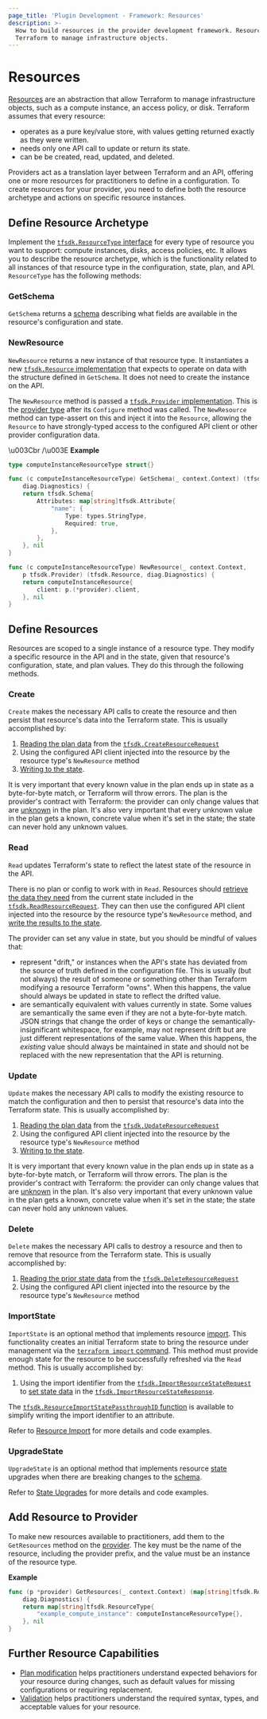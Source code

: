 ```yaml
---
page_title: 'Plugin Development - Framework: Resources'
description: >-
  How to build resources in the provider development framework. Resources allow
  Terraform to manage infrastructure objects.
---
```


# Resources

[Resources](/terraform/language/resources) are an abstraction that allow Terraform to manage infrastructure objects, such as a compute instance, an access policy, or disk. Terraform assumes that every resource:

-   operates as a pure key/value store, with values getting returned exactly as they were written.
-   needs only one API call to update or return its state.
-   can be be created, read, updated, and deleted.

Providers act as a translation layer between Terraform and an API, offering one or more resources for practitioners to define in a configuration. To create resources for your provider, you need to define both the resource archetype and actions on specific resource instances.

## Define Resource Archetype

Implement the [`tfsdk.ResourceType`
interface](https://pkg.go.dev/github.com/hashicorp/terraform-plugin-framework/tfsdk#ResourceType) for every type of
resource you want to support: compute instances, disks, access policies, etc. It
allows you to describe the resource archetype, which is the functionality related to all instances of that resource type in the configuration, state, plan, and API. `ResourceType` has the following methods:

### GetSchema

`GetSchema` returns a [schema](/terraform/plugin/framework/schemas) describing what fields are available in the resource's configuration and state.

### NewResource

`NewResource` returns a new instance of that resource type. It instantiates a new [`tfsdk.Resource` implementation](https://pkg.go.dev/github.com/hashicorp/terraform-plugin-framework/tfsdk#Resource)
that expects to operate on data with the structure defined in `GetSchema`. It does not need to create the instance on the API.

The `NewResource` method is passed a [`tfsdk.Provider` implementation](https://pkg.go.dev/github.com/hashicorp/terraform-plugin-framework/tfsdk#Provider).
This is the [provider type](/terraform/plugin/framework/providers) after its
`Configure` method was called. The `NewResource` method can type-assert on this
and inject it into the `Resource`, allowing the `Resource` to have
strongly-typed access to the configured API client or other provider
configuration data.

\u003Cbr /\u003E
**Example**

```go
type computeInstanceResourceType struct{}

func (c computeInstanceResourceType) GetSchema(_ context.Context) (tfsdk.Schema,
	diag.Diagnostics) {
	return tfsdk.Schema{
		Attributes: map[string]tfsdk.Attribute{
			"name": {
				Type: types.StringType,
				Required: true,
			},
		},
	}, nil
}

func (c computeInstanceResourceType) NewResource(_ context.Context,
	p tfsdk.Provider) (tfsdk.Resource, diag.Diagnostics) {
	return computeInstanceResource{
		client: p.(*provider).client,
	}, nil
}
```

## Define Resources

Resources are scoped to a single instance of a resource type. They modify a specific resource in the API and in the state, given that resource's configuration, state, and plan values. They do this through the following methods.

### Create

`Create` makes the necessary API calls to create the resource and then persist that resource's data into the Terraform state. This is usually accomplished by:

1.  [Reading the plan data](/terraform/plugin/framework/accessing-values) from the [`tfsdk.CreateResourceRequest`](https://pkg.go.dev/github.com/hashicorp/terraform-plugin-framework/tfsdk#CreateResourceRequest)
2.  Using the configured API client injected into the resource by the resource type's `NewResource` method
3.  [Writing to the state](/terraform/plugin/framework/writing-state).

It is very important that every known value in the plan ends up in state as a
byte-for-byte match, or Terraform will throw errors. The plan is the provider's
contract with Terraform: the provider can only change values that are
[unknown](/terraform/plugin/framework/types#unknown) in the plan. It's also
very important that every unknown value in the plan gets a known, concrete
value when it's set in the state; the state can never hold any unknown values.

### Read

`Read` updates Terraform's state to reflect the latest state of the resource in the API.

There is no plan or config to work with in `Read`. Resources should [retrieve the data they need](/terraform/plugin/framework/accessing-values) from the current state included in the [`tfsdk.ReadResourceRequest`](https://pkg.go.dev/github.com/hashicorp/terraform-plugin-framework/tfsdk#ReadResourceRequest). They can then use the configured API client injected into the resource by the
resource type's `NewResource` method, and [write the results to the
state](/terraform/plugin/framework/writing-state).

The provider can set any value in state, but you should be mindful of values that:

-   represent "drift," or instances when the API's state has
    deviated from the source of truth defined in the configuration file. This is
    usually (but not always) the result of someone or something other than
    Terraform modifying a resource Terraform "owns". When this happens, the value
    should always be updated in state to reflect the drifted value.
-   are semantically equivalent with values
    currently in state. Some values are semantically the same even if they are not a byte-for-byte match. JSON strings that change the order of keys or change the
    semantically-insignificant whitespace, for example, may not represent drift but
    are just different representations of the same value. When this happens, the
    _existing_ value should always be maintained in state and should not be
    replaced with the new representation that the API is returning.

### Update

`Update` makes the necessary API calls to modify the existing resource to match the configuration and then to persist that resource's data into the Terraform state. This is usually accomplished by:

1.  [Reading the plan data](/terraform/plugin/framework/accessing-values) from the [`tfsdk.UpdateResourceRequest`](https://pkg.go.dev/github.com/hashicorp/terraform-plugin-framework/tfsdk#UpdateResourceRequest)
2.  Using the configured API client injected into the resource by the resource
    type's `NewResource` method
3.  [Writing to the state](/terraform/plugin/framework/writing-state).

It is very important that every known value in the plan ends up in state as a
byte-for-byte match, or Terraform will throw errors. The plan is the provider's
contract with Terraform: the provider can only change values that are
[unknown](/terraform/plugin/framework/types#unknown) in the plan. It's also
very important that every unknown value in the plan gets a known, concrete
value when it's set in the state; the state can never hold any unknown values.

### Delete

`Delete` makes the necessary API calls to destroy a resource and then to remove that resource from the Terraform state. This is usually accomplished by:

1.  [Reading the prior state data](/terraform/plugin/framework/accessing-values) from the
    [`tfsdk.DeleteResourceRequest`](https://pkg.go.dev/github.com/hashicorp/terraform-plugin-framework/tfsdk#DeleteResourceRequest)
2.  Using the configured API client injected into the resource by the resource
    type's `NewResource` method

### ImportState

`ImportState` is an optional method that implements resource [import](/terraform/cli/import). This functionality creates an initial Terraform state to bring the resource under management via the [`terraform import` command](/terraform/cli/commands/import). This method must provide enough state for the resource to be successfully refreshed via the `Read` method. This is usually accomplished by:

1.  Using the import identifier from the [`tfsdk.ImportResourceStateRequest`](https://pkg.go.dev/github.com/hashicorp/terraform-plugin-framework/tfsdk#ImportResourceStateRequest) to [set state data](/terraform/plugin/framework/writing-state) in the
    [`tfsdk.ImportResourceStateResponse`](https://pkg.go.dev/github.com/hashicorp/terraform-plugin-framework/tfsdk#ImportResourceStateResponse).

The [`tfsdk.ResourceImportStatePassthroughID` function](https://pkg.go.dev/github.com/hashicorp/terraform-plugin-framework/tfsdk#ResourceImportStatePassthroughID) is available to simplify writing the import identifier to an attribute.

Refer to [Resource Import](/terraform/plugin/framework/resources/import) for more details and code examples.

### UpgradeState

`UpgradeState` is an optional method that implements resource [state](/terraform/language/state) upgrades when there are breaking changes to the [schema](/terraform/plugin/framework/schemas).

Refer to [State Upgrades](/terraform/plugin/framework/resources/state-upgrade) for more details and code examples.

## Add Resource to Provider

To make new resources available to practitioners, add them to the `GetResources` method on the [provider](/terraform/plugin/framework/providers).
The key must be the name of the resource, including the provider prefix, and
the value must be an instance of the resource type.

**Example**

```go
func (p *provider) GetResources(_ context.Context) (map[string]tfsdk.ResourceType,
	diag.Diagnostics) {
	return map[string]tfsdk.ResourceType{
		"example_compute_instance": computeInstanceResourceType{},
	}, nil
}
```

## Further Resource Capabilities

-   [Plan modification](/terraform/plugin/framework/resources/plan-modification) helps practitioners understand expected behaviors for your resource during changes, such as default values for missing configurations or requiring replacement.
-   [Validation](/terraform/plugin/framework/validation) helps practitioners understand the required syntax, types, and acceptable values for your resource.
